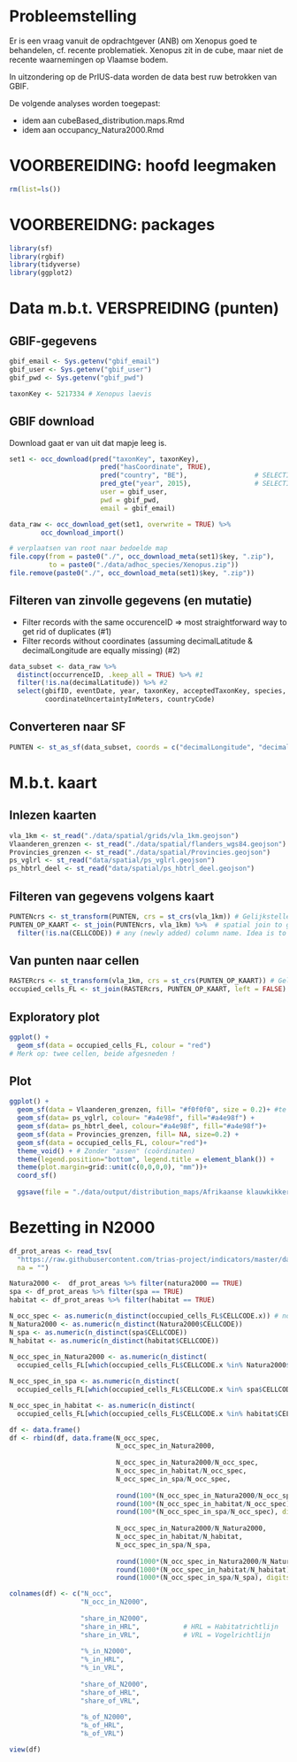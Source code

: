 # Probleemstelling

Er is een vraag vanuit de opdrachtgever (ANB) om Xenopus goed te behandelen, cf. recente problematiek. Xenopus zit in de cube, maar niet de recente waarnemingen op Vlaamse bodem.

In uitzondering op de PrIUS-data worden de data best ruw betrokken van GBIF.

De volgende analyses worden toegepast:

- idem aan cubeBased_distribution.maps.Rmd
- idem aan occupancy_Natura2000.Rmd

# VOORBEREIDING: hoofd leegmaken

```r
rm(list=ls())
```

# VOORBEREIDNG: packages

```r
library(sf)
library(rgbif)
library(tidyverse)
library(ggplot2)
```

# Data m.b.t. VERSPREIDING (punten)

## GBIF-gegevens

```r
gbif_email <- Sys.getenv("gbif_email")
gbif_user <- Sys.getenv("gbif_user")
gbif_pwd <- Sys.getenv("gbif_pwd")
```

```r
taxonKey <- 5217334 # Xenopus laevis
```

## GBIF download

Download gaat er van uit dat mapje leeg is.

```r
set1 <- occ_download(pred("taxonKey", taxonKey), 
                       pred("hasCoordinate", TRUE), 
                       pred("country", "BE"),                 # SELECTIE op LAND (BE) !
                       pred_gte("year", 2015),                # SELECTIE op JAAR (2015) !
                       user = gbif_user, 
                       pwd = gbif_pwd, 
                       email = gbif_email)

data_raw <- occ_download_get(set1, overwrite = TRUE) %>% 
        occ_download_import()

# verplaatsen van root naar bedoelde map
file.copy(from = paste0("./", occ_download_meta(set1)$key, ".zip"),
          to = paste0("./data/adhoc_species/Xenopus.zip"))
file.remove(paste0("./", occ_download_meta(set1)$key, ".zip"))
```

## Filteren van zinvolle gegevens (en mutatie)

 - Filter records with the same occurenceID => most straightforward way to get rid of duplicates (#1)
 - Filter records without coordinates (assuming decimalLatitude & decimalLongitude are equally missing) (#2)

```r
data_subset <- data_raw %>% 
  distinct(occurrenceID, .keep_all = TRUE) %>% #1
  filter(!is.na(decimalLatitude)) %>% #2 
  select(gbifID, eventDate, year, taxonKey, acceptedTaxonKey, species, decimalLatitude, decimalLongitude,
         coordinateUncertaintyInMeters, countryCode)
```

## Converteren naar SF

```r
PUNTEN <- st_as_sf(data_subset, coords = c("decimalLongitude", "decimalLatitude"), crs = "+proj=longlat +datum=WGS84")
```

# M.b.t. kaart

## Inlezen kaarten

```r
vla_1km <- st_read("./data/spatial/grids/vla_1km.geojson")
Vlaanderen_grenzen <- st_read("./data/spatial/flanders_wgs84.geojson")
Provincies_grenzen <- st_read("./data/spatial/Provincies.geojson")
ps_vglrl <- st_read("data/spatial/ps_vglrl.geojson")
ps_hbtrl_deel <- st_read("data/spatial/ps_hbtrl_deel.geojson")
```

## Filteren van gegevens volgens kaart

```r
PUNTENcrs <- st_transform(PUNTEN, crs = st_crs(vla_1km)) # Gelijkstellen van de crs
PUNTEN_OP_KAART <- st_join(PUNTENcrs, vla_1km) %>%  # spatial join to get intersection of points and polygons
  filter(!is.na(CELLCODE)) # any (newly added) column name. Idea is to get only the points that fall in the polygons
```

## Van punten naar cellen

```r
RASTERcrs <- st_transform(vla_1km, crs = st_crs(PUNTEN_OP_KAART)) # Gelijkstellen van de crs
occupied_cells_FL <- st_join(RASTERcrs, PUNTEN_OP_KAART, left = FALSE) # inner join
```

## Exploratory plot

```r
ggplot() +
  geom_sf(data = occupied_cells_FL, colour = "red")
# Merk op: twee cellen, beide afgesneden !
```

## Plot

```r
ggplot() +
  geom_sf(data = Vlaanderen_grenzen, fill= "#f0f0f0", size = 0.2)+ #te activeren indien achterkleur grijs
  geom_sf(data= ps_vglrl, colour= "#a4e98f", fill="#a4e98f") + 
  geom_sf(data= ps_hbtrl_deel, colour="#a4e98f", fill="#a4e98f")+
  geom_sf(data = Provincies_grenzen, fill= NA, size=0.2) +
  geom_sf(data = occupied_cells_FL, colour="red")+
  theme_void() + # Zonder "assen" (coördinaten)
  theme(legend.position="bottom", legend.title = element_blank()) +
  theme(plot.margin=grid::unit(c(0,0,0,0), "mm"))+
  coord_sf()
  
  ggsave(file = "./data/output/distribution_maps/Afrikaanse klauwkikker.png", width = 15, height = 6.4, units = "cm", dpi=200)
```

# Bezetting in N2000

```r
df_prot_areas <- read_tsv(
  "https://raw.githubusercontent.com/trias-project/indicators/master/data/interim/intersect_EEA_ref_grid_protected_areas.tsv",
  na = "")

Natura2000 <-  df_prot_areas %>% filter(natura2000 == TRUE)
spa <- df_prot_areas %>% filter(spa == TRUE)
habitat <- df_prot_areas %>% filter(habitat == TRUE)

N_occ_spec <- as.numeric(n_distinct(occupied_cells_FL$CELLCODE.x)) # nodig, want zelfde cel voor verschillende jaren
N_Natura2000 <- as.numeric(n_distinct(Natura2000$CELLCODE))
N_spa <- as.numeric(n_distinct(spa$CELLCODE))
N_habitat <- as.numeric(n_distinct(habitat$CELLCODE))
  
N_occ_spec_in_Natura2000 <- as.numeric(n_distinct(
  occupied_cells_FL[which(occupied_cells_FL$CELLCODE.x %in% Natura2000$CELLCODE),]$CELLCODE.x))

N_occ_spec_in_spa <- as.numeric(n_distinct(
  occupied_cells_FL[which(occupied_cells_FL$CELLCODE.x %in% spa$CELLCODE),]$CELLCODE.x))

N_occ_spec_in_habitat <- as.numeric(n_distinct(
  occupied_cells_FL[which(occupied_cells_FL$CELLCODE.x %in% habitat$CELLCODE),]$CELLCODE.x))

df <- data.frame()                  
df <- rbind(df, data.frame(N_occ_spec,
                           N_occ_spec_in_Natura2000,
                           
                           N_occ_spec_in_Natura2000/N_occ_spec,
                           N_occ_spec_in_habitat/N_occ_spec,
                           N_occ_spec_in_spa/N_occ_spec,
                           
                           round(100*(N_occ_spec_in_Natura2000/N_occ_spec), digits = 1),  # Idem, as percent (%), for report
                           round(100*(N_occ_spec_in_habitat/N_occ_spec), digits = 1),     # Idem, as percent (%), for report
                           round(100*(N_occ_spec_in_spa/N_occ_spec), digits = 1),         # Idem, as percent (%), for report
                           
                           N_occ_spec_in_Natura2000/N_Natura2000,
                           N_occ_spec_in_habitat/N_habitat,
                           N_occ_spec_in_spa/N_spa,
                           
                           round(1000*(N_occ_spec_in_Natura2000/N_Natura2000), digits = 1), # Idem, as promille (‰), for report
                           round(1000*(N_occ_spec_in_habitat/N_habitat), digits = 1),       # Idem, as promille (‰), for report
                           round(1000*(N_occ_spec_in_spa/N_spa), digits = 1)))              # Idem, as promille (‰), for report

colnames(df) <- c("N_occ",
                  "N_occ_in_N2000",
                  
                  "share_in_N2000",
                  "share_in_HRL",           # HRL = Habitatrichtlijn
                  "share_in_VRL",           # VRL = Vogelrichtlijn
                  
                  "%_in_N2000",
                  "%_in_HRL",
                  "%_in_VRL",
                  
                  "share_of_N2000",
                  "share_of_HRL",
                  "share_of_VRL",
                  
                  "‰_of_N2000",
                  "‰_of_HRL",
                  "‰_of_VRL")

view(df)
```